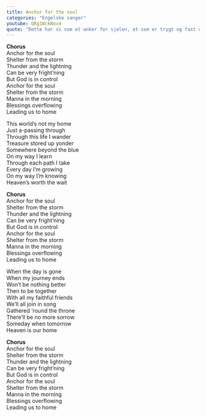 ```yaml
---
title: Anchor for the soul
categories: "Engelske sanger"
youtube: QRg1WckNox4
quote: "Dette har vi som et anker for sjelen, et som er trygt og fast og når inn til det innerste, bak forhenget, der Jesus gikk inn som forløper for oss, han som ble yppersteprest til evig tid etter Melkisedeks vis. Hebreerne 6.19 - 20"
---
```


**Chorus**  
Anchor for the soul  
Shelter from the storm  
Thunder and the lightning  
Can be very fright'ning  
But God is in control  
Anchor for the soul  
Shelter from the storm  
Manna in the morning  
Blessings overflowing  
Leading us to home

This world's not my home  
Just a-passing through  
Through this life I wander  
Treasure stored up yonder  
Somewhere beyond the blue  
On my way I learn  
Through each path I take  
Every day I'm growing  
On my way I'm knowing  
Heaven's worth the wait

**Chorus**  
Anchor for the soul  
Shelter from the storm  
Thunder and the lightning  
Can be very fright'ning  
But God is in control  
Anchor for the soul  
Shelter from the storm  
Manna in the morning  
Blessings overflowing  
Leading us to home

When the day is gone  
When my journey ends  
Won't be nothing better  
Then to be together  
With all my faithful friends  
We'll all join in song  
Gathered 'round the throne  
There'll be no more sorrow  
Someday when tomorrow  
Heaven is our home

**Chorus**  
Anchor for the soul  
Shelter from the storm  
Thunder and the lightning  
Can be very fright'ning  
But God is in control  
Anchor for the soul  
Shelter from the storm  
Manna in the morning  
Blessings overflowing  
Leading us to home
